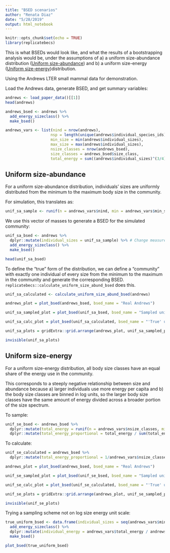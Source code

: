 ```yaml
---
title: "BSED scenarios"
author: "Renata Diaz"
date: "5/28/2019"
output: html_notebook
---
```


```r
knitr::opts_chunk$set(echo = TRUE)
library(replicatebecs)
```

This is what BSEDs would look like, and what the results of a bootstrapping analysis would be, under the assumptions of a) a uniform size-abundance distribution ([Uniform size-abundance]) and b) a uniform size-energy ([Uniform size-energy])distribution. 

Using the Andrews LTER small mammal data for demonstration.

Load the Andrews data, generate BSED, and get summary variables:
```r
andrews <- load_paper_data()[[1]]
head(andrews)

andrews_bsed <- andrews %>%
  add_energy_sizeclass() %>%
  make_bsed()
```

```r
andrews_vars <- list(nind = nrow(andrews),
                    nsp = length(unique(andrews$individual_species_ids)),
                    min_size = min(andrews$individual_sizes),
                    max_size = max(andrews$individual_sizes),
                    nsize_classes = nrow(andrews_bsed),
                    size_classes = andrews_bsed$size_class,
                    total_energy = sum((andrews$individual_sizes)^(3/4)))
```

## Uniform size-abundance

For a uniform size-abundance distribution, individuals' sizes are uniformly distributed from the minimum to the maximum body size in the community.

For simulation, this translates as:

```r
unif_sa_sample <- runif(n = andrews_vars$nind, min = andrews_vars$min_size, max = andrews_vars$max_size)
```

We use this vector of masses to generate a BSED for the simulated community:

```r
unif_sa_bsed <- andrews %>%
  dplyr::mutate(individual_sizes = unif_sa_sample) %>% # Change measured masses to simulated masses
  add_energy_sizeclass() %>%
  make_bsed()

head(unif_sa_bsed)
```

To define the "true" form of the distribution, we can define a "community" with exactly one individual of every size from the minimum to the maximum in the community and generate the corresponding BSED. `replicatebecs::calculate_uniform_size_abund_bsed` does this. 

```r
unif_sa_calculated <- calculate_uniform_size_abund_bsed(andrews)
```


```r
andrews_plot = plot_bsed(andrews_bsed, bsed_name = "Real Andrews")

unif_sa_sampled_plot = plot_bsed(unif_sa_bsed, bsed_name = "Sampled uniform size-abundance")

unif_sa_calc_plot = plot_bsed(unif_sa_calculated, bsed_name = "'True' uniform size-abundance")

unif_sa_plots = gridExtra::grid.arrange(andrews_plot, unif_sa_sampled_plot, unif_sa_calc_plot, nrow = 1)

invisible(unif_sa_plots)

```


## Uniform size-energy

For a uniform size-energy distribution, all body size classes have an equal share of the energy use in the community.

This corresponds to a steeply negative relationship between size and abundance because a) larger individuals use more energy per capita and b) the body size classes are binned in log units, so the larger body size classes have the same amount of energy divided across a broader portion of the size spectrum. 

To sample:

```r

unif_se_bsed <- andrews_bsed %>%
  dplyr::mutate(total_energy = runif(n = andrews_vars$nsize_classes, min = 0, max = andrews_vars$total_energy)) %>% # the maximum doesn't matter, because we will convert it to proportional
  dplyr::mutate(total_energy_proportional = total_energy / sum(total_energy))

```


To calculate:

```r
unif_se_calculated = andrews_bsed %>%
  dplyr::mutate(total_energy_proportional = 1/andrews_vars$nsize_classes)
```


```r
andrews_plot = plot_bsed(andrews_bsed, bsed_name = "Real Andrews")

unif_se_sampled_plot = plot_bsed(unif_se_bsed, bsed_name = "Sampled uniform size-energy")

unif_se_calc_plot = plot_bsed(unif_se_calculated, bsed_name = "'True' uniform size-energy")

unif_se_plots = gridExtra::grid.arrange(andrews_plot, unif_se_sampled_plot, unif_se_calc_plot, nrow = 1)

invisible(unif_se_plots)

```


Trying a sampling scheme not on log size energy unit scale:
```r

true_uniform_bsed <- data.frame(individual_sizes = seq(andrews_vars$min_size, andrews_vars$max_size, by = .1), individual_species = "notimpt") %>%
  add_energy_sizeclass() %>%
  dplyr::mutate(individual_energy = andrews_vars$total_energy / andrews_vars$nind) %>%
  make_bsed()

plot_bsed(true_uniform_bsed)
```
